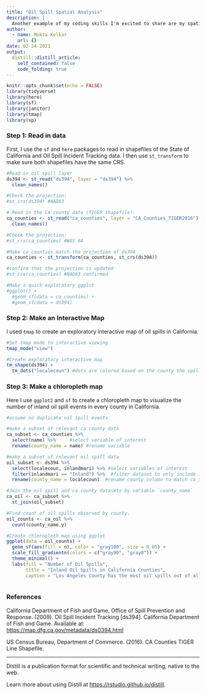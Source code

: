 ```yaml
---
title: "Oil Spill Spatial Analysis"
description: |
  Another example of my coding skills I'm excited to share are my spatial maping skills using shapefiles. The following is also an assignment from my advanced data analysis course.
author:
  - name: Mukta Kelkar
    url: {}
date: 02-24-2021
output:
  distill::distill_article:
    self_contained: false
    code_folding: true
---
```



```r
knitr::opts_chunk$set(echo = FALSE)
library(tidyverse)
library(here)
library(sf)
library(janitor)
library(tmap)
library(sp)
```

### Step 1: Read in data

First, I use the `sf` and `here` packages to read in shapefiles of the State of California and Oil Spill Incident Tracking data. I then use `st_transform` to make sure both shapefiles have the same CRS. 

```r
#Read in oil spill layer
ds394 <- st_read("ds394", layer = "ds394") %>% 
  clean_names()

#Check the projection:
#st_crs(ds394) #NAD83

# Read in the CA county data (TIGER shapefile):
ca_counties <- st_read("ca_counties", layer = "CA_Counties_TIGER2016") %>% 
  clean_names()

#Check the projection:
#st_crs(ca_counties) #WGS 84

#Make ca_counties match the projection of ds394
ca_counties <- st_transform(ca_counties, st_crs(ds394))

#confirm that the projection is updated
#st_crs(ca_counties) #NAD83 confirmed

#Make a quick exploratory ggplot
#ggplot() +
  #geom_sf(data = ca_counties) +
  #geom_sf(data = ds394)
```

### Step 2: Make an Interactive Map

I used `tmap` to create an exploratory interactive map of oil spills in California.

```r
#Set tmap mode to interactive viewing
tmap_mode("view")

#Create exploratory interactive map
tm_shape(ds394) +
  tm_dots("localecoun") #dots are colored based on the county the spill occured in
```

### Step 3: Make a chloropleth map

Here I use `ggplot2` and `sf` to create a chloropleth map to visualize the number of inland oil spill events in every county in California.

```r
#assume no duplicate oil spill events

#make a subset of relevant ca county data
ca_subset <- ca_counties %>% 
  select(name) %>%     #select variable of interest
  rename(county_name = name) #rename variable

#make a subset of relevant oil spill data
oil_subset <- ds394 %>% 
  select(localecoun, inlandmari) %>% #select variables of interest
  filter(inlandmari == "Inland") %>%  #filter dataset to only include inland observations
  rename(county_name = localecoun)  #rename county column to match ca_subset

#Join the oil spill and ca county datasets by variable `county_name`
ca_oil <- ca_subset %>% 
  st_join(oil_subset)

#Find count of oil spills observed by county. 
oil_counts <- ca_oil %>% 
  count(county_name.y)

#Create chloropleth map using ggplot
ggplot(data = oil_counts) +
  geom_sf(aes(fill = n), color = "gray100", size = 0.05) +
  scale_fill_gradientn(colors = c("gray90", "gray0")) +
  theme_minimal() +
  labs(fill = "Number of Oil Spills",
       title = "Inland Oil Spills in California Counties",
       caption = "Los Angeles County has the most oil spills out of all the CA Counties.")
  
```

### References

California Department of Fish and Game, Office of Spill Prevention and Response. (2009). Oil Spill Incident Tracking [ds394]. California Department of Fish and Game. Available at: [https://map.dfg.ca.gov/metadata/ds0394.html](https://map.dfg.ca.gov/metadata/ds0394.html)   

US Census Bureau, Department of Commerce. (2016). CA Counties TIGER Line Shapefile.


---

Distill is a publication format for scientific and technical writing, native to the web.

Learn more about using Distill at <https://rstudio.github.io/distill>.


